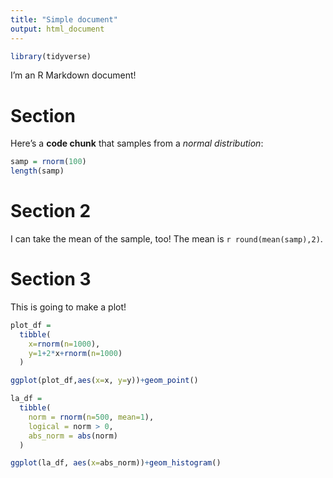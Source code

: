 ```yaml
---
title: "Simple document"
output: html_document
---
```


```r
library(tidyverse)
```


I'm an R Markdown document! 

# Section 

Here's a **code chunk** that samples from 
a _normal distribution_:

```r
samp = rnorm(100)
length(samp)
```

# Section 2

I can take the mean of the sample, too!
The mean is `r round(mean(samp),2)`.

# Section 3
This is going to make a plot!

```r
plot_df = 
  tibble(
    x=rnorm(n=1000),
    y=1+2*x+rnorm(n=1000)
  )

ggplot(plot_df,aes(x=x, y=y))+geom_point()
```

```r
la_df =
  tibble(
    norm = rnorm(n=500, mean=1),
    logical = norm > 0,
    abs_norm = abs(norm)
  )

ggplot(la_df, aes(x=abs_norm))+geom_histogram()
```

